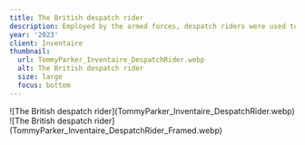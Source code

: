 ```yaml
---
title: The British despatch rider
description: Employed by the armed forces, despatch riders were used to deliver urgent orders and messages between headquarters and military units.
year: '2023'
client: Inventaire
thumbnail:
  url: TommyParker_Inventaire_DespatchRider.webp
  alt: The British despatch rider
  size: large
  focus: bottom
---
```


<div class="md-img">
  ![The British despatch rider](TommyParker_Inventaire_DespatchRider.webp)
</div>
<div class="md-img sticky top-4">
  ![The British despatch rider](TommyParker_Inventaire_DespatchRider_Framed.webp)
</div>